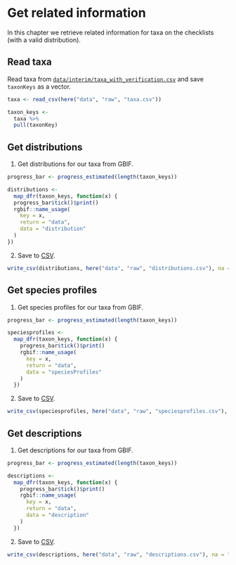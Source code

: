 # Get related information

In this chapter we retrieve related information for taxa on the checklists (with a valid distribution).

## Read taxa

Read taxa from [`data/interim/taxa_with_verification.csv`](https://github.com/trias-project/unified-checklist/blob/master/data/interim/taxa_with_verification.csv) and save `taxonKeys` as a vector.

```r
taxa <- read_csv(here("data", "raw", "taxa.csv"))
```

```r
taxon_keys <-
  taxa %>%
  pull(taxonKey)
```

## Get distributions

1. Get distributions for our taxa from GBIF.

```r
progress_bar <- progress_estimated(length(taxon_keys))

distributions <-
  map_dfr(taxon_keys, function(x) {
  progress_bar$tick()$print()
  rgbif::name_usage(
    key = x,
    return = "data",
    data = "distribution"
  )
})
```

2. Save to [CSV](https://github.com/trias-project/unified-checklist/blob/master/data/raw/distributions.csv).

```r
write_csv(distributions, here("data", "raw", "distributions.csv"), na = "")
```

## Get species profiles

1. Get species profiles for our taxa from GBIF.

```r
progress_bar <- progress_estimated(length(taxon_keys))

speciesprofiles <-
  map_dfr(taxon_keys, function(x) {
    progress_bar$tick()$print()
    rgbif::name_usage(
      key = x,
      return = "data",
      data = "speciesProfiles"
    )
  })
```

2. Save to [CSV](https://github.com/trias-project/unified-checklist/blob/master/data/raw/speciesprofiles.csv).

```r
write_csv(speciesprofiles, here("data", "raw", "speciesprofiles.csv"), na = "")
```

## Get descriptions

1. Get descriptions for our taxa from GBIF.

```r
progress_bar <- progress_estimated(length(taxon_keys))

descriptions <-
  map_dfr(taxon_keys, function(x) {
    progress_bar$tick()$print()
    rgbif::name_usage(
      key = x,
      return = "data",
      data = "description"
    )
  })
```

2. Save to [CSV](https://github.com/trias-project/unified-checklist/blob/master/data/raw/descriptions.csv).

```r
write_csv(descriptions, here("data", "raw", "descriptions.csv"), na = "")
```
